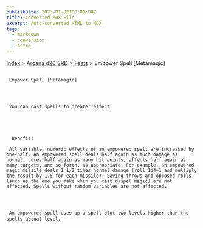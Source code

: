 ```yaml
---
publishDate: 2023-01-02T00:00:00Z
title: Converted MDX File
excerpt: Auto-converted HTML to MDX.
tags:
  - markdown
  - conversion
  - Astro
---
```


[
Index
](-index) >
[
Arcana d20 SRD
](arcana-d20-srd-index) >
[
Feats
](arcana-d20-srd-feats-index) > Empower Spell [Metamagic]

##

     Empower Spell [Metamagic]




     You can cast spells to greater effect.





      Benefit:

     All variable, numeric effects of an empowered spell are increased by one-half. An empowered spell deals half again as much damage as normal, cures half again as many hit points, affects half again as many targets, and so forth, as appropriate. For example, an empowered magic missile deals 1 1/2 times normal damage (roll 1d4+1 and multiply the result by 1.5 for each missile). Saving throws and opposed rolls (such as the one you make when you cast dispel magic) are not affected. Spells without random variables are not affected.




     An empowered spell uses up a spell slot two levels higher than the spells actual level.
